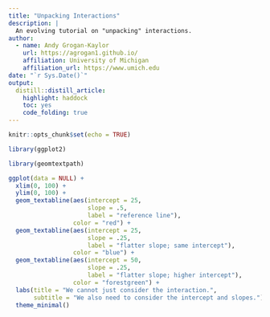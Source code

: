 ```yaml
---
title: "Unpacking Interactions"
description: |
  An evolving tutorial on "unpacking" interactions.
author:
  - name: Andy Grogan-Kaylor 
    url: https://agrogan1.github.io/
    affiliation: University of Michigan
    affiliation_url: https://www.umich.edu
date: "`r Sys.Date()`"
output:
  distill::distill_article:
    highlight: haddock
    toc: yes
    code_folding: true
---
```


```r

knitr::opts_chunk$set(echo = TRUE)

```

```r

library(ggplot2)

library(geomtextpath)

```

```r

ggplot(data = NULL) +
  xlim(0, 100) +
  ylim(0, 100) +
  geom_textabline(aes(intercept = 25, 
                      slope = .5,
                      label = "reference line"), 
                  color = "red") +
  geom_textabline(aes(intercept = 25, 
                      slope = .25,
                      label = "flatter slope; same intercept"), 
                  color = "blue") +
  geom_textabline(aes(intercept = 50, 
                      slope = .25,
                      label = "flatter slope; higher intercept"), 
                  color = "forestgreen") +
  labs(title = "We cannot just consider the interaction.",
       subtitle = "We also need to consider the intercept and slopes.") +
  theme_minimal()

```


